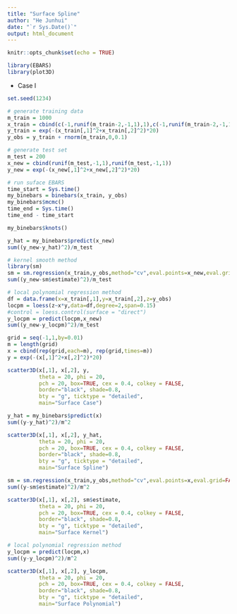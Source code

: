 ```yaml
---
title: "Surface Spline"
author: "He Junhui"
date: "`r Sys.Date()`"
output: html_document
---
```


```r
knitr::opts_chunk$set(echo = TRUE)
```

```r
library(EBARS)
library(plot3D)
```

+ Case I
```r
set.seed(1234)
```

```r
# generate training data
m_train = 1000
x_train = cbind(c(-1,runif(m_train-2,-1,1),1),c(-1,runif(m_train-2,-1,1),1))
y_train = exp(-(x_train[,1]^2+x_train[,2]^2)*20)
y_obs = y_train + rnorm(m_train,0,0.1)
```


```r
# generate test set
m_test = 200
x_new = cbind(runif(m_test,-1,1),runif(m_test,-1,1))
y_new = exp(-(x_new[,1]^2+x_new[,2]^2)*20)
```

```r
# run suface EBARS
time_start = Sys.time()
my_binebars = binebars(x_train, y_obs)
my_binebars$mcmc()
time_end = Sys.time()
time_end - time_start
```

```r
my_binebars$knots()
```

```r
y_hat = my_binebars$predict(x_new)
sum((y_new-y_hat)^2)/m_test
```

```r
# kernel smooth method
library(sm)
sm = sm.regression(x_train,y_obs,method="cv",eval.points=x_new,eval.grid=FALSE)
sum((y_new-sm$estimate)^2)/m_test
```

```r
# local polynomial regression method
df = data.frame(x=x_train[,1],y=x_train[,2],z=y_obs)
locpm = loess(z~x*y,data=df,degree=2,span=0.15)
#control = loess.control(surface = "direct")
y_locpm = predict(locpm,x_new)
sum((y_new-y_locpm)^2)/m_test
```

```r
grid = seq(-1,1,by=0.01)
m = length(grid)
x = cbind(rep(grid,each=m), rep(grid,times=m))
y = exp(-(x[,1]^2+x[,2]^2)*20)
```


```r
scatter3D(x[,1], x[,2], y,
          theta = 20, phi = 20,
          pch = 20, box=TRUE, cex = 0.4, colkey = FALSE, 
          border="black", shade=0.8, 
          bty = "g", ticktype = "detailed",
          main="Surface Case")
```

```r
y_hat = my_binebars$predict(x)
sum((y-y_hat)^2)/m^2
```

```r
scatter3D(x[,1], x[,2], y_hat,
          theta = 20, phi = 20,
          pch = 20, box=TRUE, cex = 0.4, colkey = FALSE, 
          border="black", shade=0.8, 
          bty = "g", ticktype = "detailed",
          main="Surface Spline")
```

```r
sm = sm.regression(x_train,y_obs,method="cv",eval.points=x,eval.grid=FALSE)
sum((y-sm$estimate)^2)/m^2
```

```r
scatter3D(x[,1], x[,2], sm$estimate,
          theta = 20, phi = 20,
          pch = 20, box=TRUE, cex = 0.4, colkey = FALSE, 
          border="black", shade=0.8, 
          bty = "g", ticktype = "detailed",
          main="Surface Kernel")
```

```r
# local polynomial regression method
y_locpm = predict(locpm,x)
sum((y-y_locpm)^2)/m^2
```

```r
scatter3D(x[,1], x[,2], y_locpm,
          theta = 20, phi = 20,
          pch = 20, box=TRUE, cex = 0.4, colkey = FALSE, 
          border="black", shade=0.8, 
          bty = "g", ticktype = "detailed",
          main="Surface Polynomial")
```
